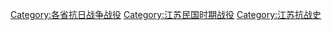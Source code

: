 [[Category:各省抗日战争战役|Category:各省抗日战争战役]]
[[Category:江苏民国时期战役|Category:江苏民国时期战役]]
[[Category:江苏抗战史|Category:江苏抗战史]]